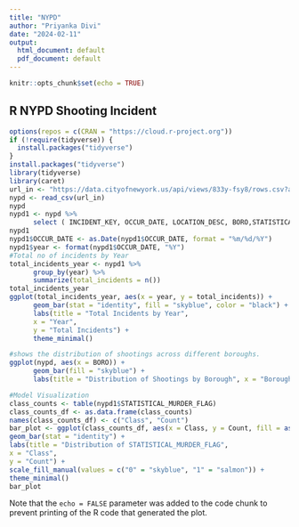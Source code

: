 ---
title: "NYPD"
author: "Priyanka Divi"
date: "2024-02-11"
output:
  html_document: default
  pdf_document: default
---

```{r setup, include=FALSE}
knitr::opts_chunk$set(echo = TRUE)
```

## R NYPD Shooting Incident


```{r NYPD}
options(repos = c(CRAN = "https://cloud.r-project.org"))
if (!require(tidyverse)) {
  install.packages("tidyverse")
}
install.packages("tidyverse")
library(tidyverse)
library(caret)
url_in <- "https://data.cityofnewyork.us/api/views/833y-fsy8/rows.csv?accessType=DOWNLOAD"
nypd <- read_csv(url_in)
nypd
nypd1 <- nypd %>%
      select ( INCIDENT_KEY, OCCUR_DATE, LOCATION_DESC, BORO,STATISTICAL_MURDER_FLAG,PRECINCT, PERP_AGE_GROUP)
nypd1
nypd1$OCCUR_DATE <- as.Date(nypd1$OCCUR_DATE, format = "%m/%d/%Y")
nypd1$year <- format(nypd1$OCCUR_DATE, "%Y")
#Total no of incidents by Year
total_incidents_year <- nypd1 %>%
      group_by(year) %>%
      summarize(total_incidents = n())
total_incidents_year
ggplot(total_incidents_year, aes(x = year, y = total_incidents)) +
      geom_bar(stat = "identity", fill = "skyblue", color = "black") +
      labs(title = "Total Incidents by Year",
      x = "Year",
      y = "Total Incidents") +
      theme_minimal()

#shows the distribution of shootings across different boroughs.
ggplot(nypd, aes(x = BORO)) +
      geom_bar(fill = "skyblue") +
      labs(title = "Distribution of Shootings by Borough", x = "Borough", y = "Number of Shootings")

#Model Visualization
class_counts <- table(nypd1$STATISTICAL_MURDER_FLAG)
class_counts_df <- as.data.frame(class_counts)
names(class_counts_df) <- c("Class", "Count")
bar_plot <- ggplot(class_counts_df, aes(x = Class, y = Count, fill = as.factor(Class))) +
geom_bar(stat = "identity") +
labs(title = "Distribution of STATISTICAL_MURDER_FLAG",
x = "Class",
y = "Count") +
scale_fill_manual(values = c("0" = "skyblue", "1" = "salmon")) +
theme_minimal()
bar_plot
```


Note that the `echo = FALSE` parameter was added to the code chunk to prevent printing of the R code that generated the plot.
